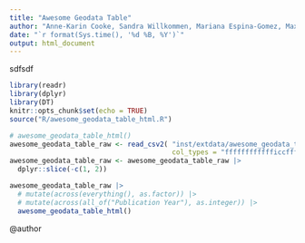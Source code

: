 ```yaml
---
title: "Awesome Geodata Table"
author: "Anne-Karin Cooke, Sandra Willkommen, Mariana Espina-Gomez, Max Nölscher"
date: "`r format(Sys.time(), '%d %B, %Y')`"
output: html_document
---
```


<!-- <br> -->

sdfsdf

```r
library(readr)
library(dplyr)
library(DT)
knitr::opts_chunk$set(echo = TRUE)
source("R/awesome_geodata_table_html.R")
```

```r
# awesome_geodata_table_html()
awesome_geodata_table_raw <- read_csv2( "inst/extdata/awesome_geodata_table.csv",
                                        col_types = "fffffffffffficcffffffff")
awesome_geodata_table_raw <- awesome_geodata_table_raw |>
  dplyr::slice(-c(1, 2))
```

```r
awesome_geodata_table_raw |> 
  # mutate(across(everything(), as.factor)) |>
  # mutate(across(all_of("Publication Year"), as.integer)) |>
  awesome_geodata_table_html()
```

@author
